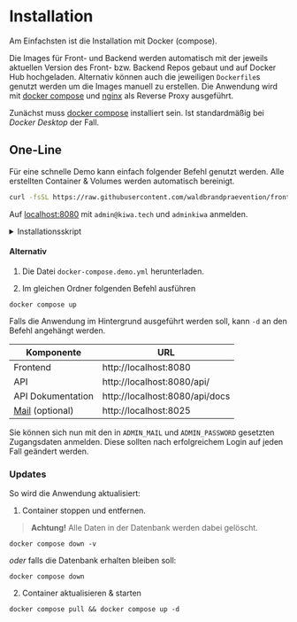 # Installation

<!-- > Für die Installation vom Frontend alleine: [Option 3](#option-3-frontend-mit-docker) (nicht empfohlen) -->

<!-- ![Docker](https://img.shields.io/badge/docker-%230db7ed.svg?style=for-the-badge&logo=docker&logoColor=white) -->

Am Einfachsten ist die Installation mit Docker (compose).

<!-- ### All-in-One 👑 -->

<!--

![](https://img.shields.io/badge/-frontend-red?style=for-the-badge)
![](https://img.shields.io/badge/-+-black?style=for-the-badge)
![](https://img.shields.io/badge/-backend-blue?style=for-the-badge)
![](https://img.shields.io/badge/-+-black?style=for-the-badge)
![](https://img.shields.io/badge/-Mail*-yellow?style=for-the-badge)
![](https://img.shields.io/badge/-+-black?style=for-the-badge)
![Nginx](https://img.shields.io/badge/nginx-%23009639.svg?style=for-the-badge&logo=nginx&logoColor=white)
-->

Die Images für Front- und Backend werden automatisch mit der jeweils aktuellen
Version des Front- bzw. Backend Repos gebaut und auf Docker Hub hochgeladen.
Alternativ können auch die jeweiligen `Dockerfile`s genutzt werden um die Images
manuell zu erstellen. Die Anwendung wird mit
[docker compose](https://docs.docker.com/compose/) und
[nginx](https://www.nginx.org/) als Reverse Proxy ausgeführt.

Zunächst muss [docker compose](https://docs.docker.com/compose/install/)
installiert sein. Ist standardmäßig bei _Docker Desktop_ der Fall.

## One-Line

Für eine schnelle Demo kann einfach folgender Befehl genutzt werden. Alle
erstellten Container & Volumes werden automatisch bereinigt.

```bash
curl -fsSL https://raw.githubusercontent.com/waldbrandpraevention/frontend/main/install.sh | bash -
```

Auf [localhost:8080](http://localhost:8080) mit `admin@kiwa.tech` und
`adminkiwa` anmelden.

<details>
  <summary>Installationsskript</summary>

  <div>

  ```sh
  trap_exit() {
    echo "[3/3] Cleaning up containers" &&
    docker compose -f docker-compose-kiwa.yml down -v --remove-orphans &&
    rm -f docker-compose-kiwa.yml
  }
  trap trap_exit EXIT;

  echo "|--[ Waldbrandprävention Demo ]--|" &&
  echo "| App  > http://localhost:8080 < |" &&
  echo "| Mail > http://localhost:8025 < |" &&
  echo "|________________________________|" &&
  echo "[1/3] Downloading latest docker compose file from GitHub" &&
  curl -fsSL https://raw.githubusercontent.com/waldbrandpraevention/frontend/main/docker-compose.demo.yml -o docker-compose-kiwa.yml &&
  echo "[2/3] Running containers" &&
  docker compose -f docker-compose-kiwa.yml pull &&
  docker compose -f docker-compose-kiwa.yml up
  ```

  </div>
</details>

#### Alternativ

1. Die Datei `docker-compose.demo.yml` herunterladen.

2. Im gleichen Ordner folgenden Befehl ausführen

```
docker compose up
```

Falls die Anwendung im Hintergrund ausgeführt werden soll, kann `-d` an den
Befehl angehängt werden.

| Komponente                  | URL                            |
| --------------------------- | ------------------------------ |
| Frontend                    | http://localhost:8080          |
| API                         | http://localhost:8080/api/     |
| API Dokumentation           | http://localhost:8080/api/docs |
| [Mail](#e-mail-) (optional) | http://localhost:8025          |

Sie können sich nun mit den in `ADMIN_MAIL` und `ADMIN_PASSWORD` gesetzten
Zugangsdaten anmelden. Diese sollten nach erfolgreichem Login auf jeden Fall
geändert werden.

### Updates

So wird die Anwendung aktualisiert:

1. Container stoppen und entfernen.

> **Achtung!** Alle Daten in der Datenbank werden dabei gelöscht.

```
docker compose down -v
```

_oder_ falls die Datenbank erhalten bleiben soll:

```
docker compose down
```

2. Container aktualisieren & starten

```
docker compose pull && docker compose up -d
```